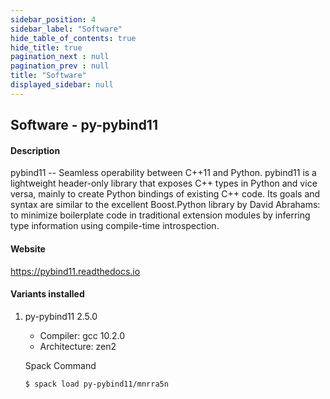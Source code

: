```yaml
---
sidebar_position: 4
sidebar_label: "Software"
hide_table_of_contents: true
hide_title: true
pagination_next : null
pagination_prev : null
title: "Software"
displayed_sidebar: null
---
```


## Software - py-pybind11


#### Description
pybind11 -- Seamless operability between C++11 and Python. pybind11 is a lightweight header-only library that exposes C++ types in Python and vice versa, mainly to create Python bindings of existing C++ code. Its goals and syntax are similar to the excellent Boost.Python library by David Abrahams: to minimize boilerplate code in traditional extension modules by inferring type information using compile-time introspection.

#### Website
https://pybind11.readthedocs.io

#### Variants installed

1. py-pybind11 2.5.0

    - Compiler: gcc 10.2.0
    - Architecture: zen2

    Spack Command
    ```bash
    $ spack load py-pybind11/mnrra5n
    ```
